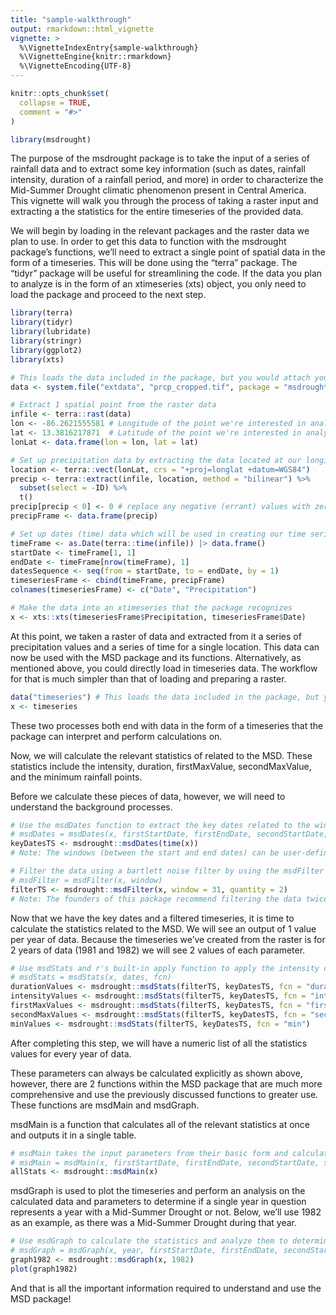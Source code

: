 ```yaml
---
title: "sample-walkthrough"
output: rmarkdown::html_vignette
vignette: >
  %\VignetteIndexEntry{sample-walkthrough}
  %\VignetteEngine{knitr::rmarkdown}
  %\VignetteEncoding{UTF-8}
---
```


```r
knitr::opts_chunk$set(
  collapse = TRUE,
  comment = "#>"
)


```

```r
library(msdrought)
```

The purpose of the msdrought package is to take the input of a series of rainfall data and to extract some key information (such as dates, rainfall intensity, duration of a rainfall period, and more) in order to characterize the Mid-Summer Drought climatic phenomenon present in Central America. This vignette will walk you through the process of taking a raster input and extracting a the statistics for the entire timeseries of the provided data.

We will begin by loading in the relevant packages and the raster data we plan to use. In order to get this data to function with the msdrought package's functions, we'll need to extract a single point of spatial data in the form of a timeseries. This will be done using the "terra" package. The "tidyr" package will be useful for streamlining the code. If the data you plan to analyze is in the form of an xtimeseries (xts) object, you only need to load the package and proceed to the next step.

```r
library(terra)
library(tidyr)
library(lubridate)
library(stringr)
library(ggplot2)
library(xts)

# This loads the data included in the package, but you would attach your own
data <- system.file("extdata", "prcp_cropped.tif", package = "msdrought") 

# Extract 1 spatial point from the raster data
infile <- terra::rast(data)
lon <- -86.2621555581 # Longitude of the point we're interested in analyzing
lat <- 13.3816217871  # Latitude of the point we're interested in analyzing
lonLat <- data.frame(lon = lon, lat = lat)

# Set up precipitation data by extracting the data located at our longitude and lattitude
location <- terra::vect(lonLat, crs = "+proj=longlat +datum=WGS84")
precip <- terra::extract(infile, location, method = "bilinear") %>%
  subset(select = -ID) %>%
  t()
precip[precip < 0] <- 0 # replace any negative (errant) values with zeroes
precipFrame <- data.frame(precip)

# Set up dates (time) data which will be used in creating our time series
timeFrame <- as.Date(terra::time(infile)) |> data.frame()
startDate <- timeFrame[1, 1]
endDate <- timeFrame[nrow(timeFrame), 1]
datesSequence <- seq(from = startDate, to = endDate, by = 1)
timeseriesFrame <- cbind(timeFrame, precipFrame)
colnames(timeseriesFrame) <- c("Date", "Precipitation")

# Make the data into an xtimeseries that the package recognizes
x <- xts::xts(timeseriesFrame$Precipitation, timeseriesFrame$Date)
```

At this point, we taken a raster of data and extracted from it a series of precipitation values and a series of time for a single location. This data can now be used with the MSD package and its functions. Alternatively, as mentioned above, you could directly load in timeseries data. The workflow for that is much simpler than that of loading and preparing a raster.

```r
data("timeseries") # This loads the data included in the package, but you would attach your own
x <- timeseries
```

These two processes both end with data in the form of a timeseries that the package can interpret and perform calculations on.

Now, we will calculate the relevant statistics of related to the MSD. These statistics include the intensity, duration, firstMaxValue, secondMaxValue, and the minimum rainfall points.

Before we calculate these pieces of data, however, we will need to understand the background processes.

```r
# Use the msdDates function to extract the key dates related to the window of the MSD
# msdDates = msdDates(x, firstStartDate, firstEndDate, secondStartDate, secondEndDate)
keyDatesTS <- msdrought::msdDates(time(x))
# Note: The windows (between the start and end dates) can be user-defined, but leaving the field blank uses the parameters determined by the founders of this package

# Filter the data using a bartlett noise filter by using the msdFilter function
# msdFilter = msdFilter(x, window)
filterTS <- msdrought::msdFilter(x, window = 31, quantity = 2)
# Note: The founders of this package recommend filtering the data twice, but this is left up to the user to decide
```

Now that we have the key dates and a filtered timeseries, it is time to calculate the statistics related to the MSD. We will see an output of 1 value per year of data. Because the timeseries we've created from the raster is for 2 years of data (1981 and 1982) we will see 2 values of each parameter.

```r
# Use msdStats and r's built-in apply function to apply the intensity calculation across the filtered timeseries data
# msdStats = msdStats(x, dates, fcn)
durationValues <- msdrought::msdStats(filterTS, keyDatesTS, fcn = "duration")
intensityValues <- msdrought::msdStats(filterTS, keyDatesTS, fcn = "intensity")
firstMaxValues <- msdrought::msdStats(filterTS, keyDatesTS, fcn = "firstMaxValue")
secondMaxValues <- msdrought::msdStats(filterTS, keyDatesTS, fcn = "secondMaxValue")
minValues <- msdrought::msdStats(filterTS, keyDatesTS, fcn = "min")
```

After completing this step, we will have a numeric list of all the statistics values for every year of data.

These parameters can always be calculated explicitly as shown above, however, there are 2 functions within the MSD package that are much more comprehensive and use the previously discussed functions to greater use. These functions are msdMain and msdGraph.

msdMain is a function that calculates all of the relevant statistics at once and outputs it in a single table.

```r
# msdMain takes the input parameters from their basic form and calculates the relevant statistics
# msdMain = msdMain(x, firstStartDate, firstEndDate, secondStartDate, secondEndDate, window, quantity)
allStats <- msdrought::msdMain(x)
```

msdGraph is used to plot the timeseries and perform an analysis on the calculated data and parameters to determine if a single year in question represents a year with a Mid-Summer Drought or not. Below, we'll use 1982 as an example, as there was a Mid-Summer Drought during that year.

```r
# Use msdGraph to calculate the statistics and analyze them to determine if an MSD was present or not during the course of one year
# msdGraph = msdGraph(x, year, firstStartDate, firstEndDate, secondStartDate, secondEndDate, window, quantity)
graph1982 <- msdrought::msdGraph(x, 1982)
plot(graph1982)
```

And that is all the important information required to understand and use the MSD package!
